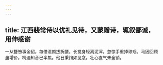 ```yaml
---
---
---
```

title: 江西裴常侍以优礼见待，又蒙赠诗，辄叙鄙诚，用伸感谢
---



一从簪笏事金貂，每借温颜拔折腰。长觉身轻离泥滓，忽惊手重捧琼瑶。马因回顾虽增价，桐遇知音已半焦。他日秉钧如见念，壮心直气未全销。
